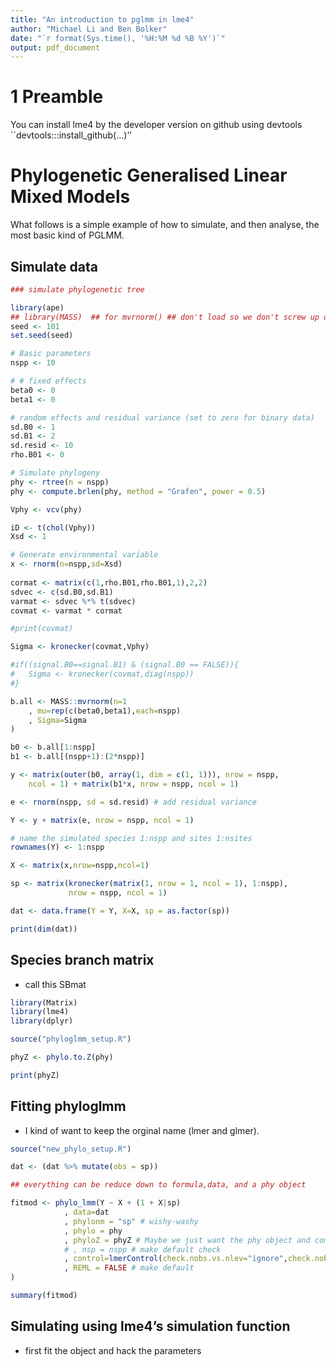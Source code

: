 ```yaml
---
title: "An introduction to pglmm in lme4"
author: "Michael Li and Ben Bolker"
date: "`r format(Sys.time(), '%H:%M %d %B %Y')`"
output: pdf_document
---
```


# 1 Preamble 

You can install lme4 by the developer version on github using devtools ``devtools:::install_github(...)'' 


# Phylogenetic Generalised Linear Mixed Models

What follows is a simple example of how to simulate, and then analyse, the most basic kind of PGLMM. 

## Simulate data

```r
### simulate phylogenetic tree

library(ape)
## library(MASS)  ## for mvrnorm() ## don't load so we don't screw up dplyr::select()
seed <- 101
set.seed(seed)

# Basic parameters
nspp <- 10

# # fixed effects
beta0 <- 0
beta1 <- 0

# random effects and residual variance (set to zero for binary data)
sd.B0 <- 1
sd.B1 <- 2
sd.resid <- 10
rho.B01 <- 0

# Simulate phylogeny
phy <- rtree(n = nspp)
phy <- compute.brlen(phy, method = "Grafen", power = 0.5)

Vphy <- vcv(phy)

iD <- t(chol(Vphy))
Xsd <- 1

# Generate environmental variable 
x <- rnorm(n=nspp,sd=Xsd)
	
cormat <- matrix(c(1,rho.B01,rho.B01,1),2,2)
sdvec <- c(sd.B0,sd.B1)
varmat <- sdvec %*% t(sdvec)
covmat <- varmat * cormat

#print(covmat)

Sigma <- kronecker(covmat,Vphy)

#if((signal.B0==signal.B1) & (signal.B0 == FALSE)){
#	Sigma <- kronecker(covmat,diag(nspp))
#}

b.all <- MASS::mvrnorm(n=1
	, mu=rep(c(beta0,beta1),each=nspp)
	, Sigma=Sigma
)

b0 <- b.all[1:nspp] 
b1 <- b.all[(nspp+1):(2*nspp)]

y <- matrix(outer(b0, array(1, dim = c(1, 1))), nrow = nspp,
	ncol = 1) + matrix(b1*x, nrow = nspp, ncol = 1)

e <- rnorm(nspp, sd = sd.resid) # add residual variance 

Y <- y + matrix(e, nrow = nspp, ncol = 1)

# name the simulated species 1:nspp and sites 1:nsites
rownames(Y) <- 1:nspp

X <- matrix(x,nrow=nspp,ncol=1)

sp <- matrix(kronecker(matrix(1, nrow = 1, ncol = 1), 1:nspp),
             nrow = nspp, ncol = 1)

dat <- data.frame(Y = Y, X=X, sp = as.factor(sp))

print(dim(dat))

```

## Species branch matrix 

- call this SBmat

```r

library(Matrix)
library(lme4)
library(dplyr)

source("phyloglmm_setup.R")

phyZ <- phylo.to.Z(phy)

print(phyZ)

```

## Fitting phyloglmm

- I kind of want to keep the orginal name (lmer and glmer).

```r

source("new_phylo_setup.R")

dat <- (dat %>% mutate(obs = sp))

## everything can be reduce down to formula,data, and a phy object

fitmod <- phylo_lmm(Y ~ X + (1 + X|sp)
			, data=dat 
			, phylonm = "sp" # wishy-washy
			, phylo = phy
			, phyloZ = phyZ # Maybe we just want the phy object and compute this internally
			# , nsp = nspp # make default check
			, control=lmerControl(check.nobs.vs.nlev="ignore",check.nobs.vs.nRE="ignore")  ## make default
			, REML = FALSE # make default 
)

summary(fitmod)

```

## Simulating using lme4's simulation function

- first fit the object and hack the parameters
